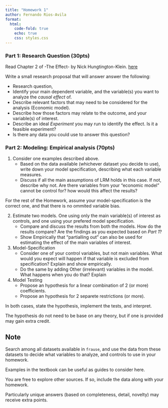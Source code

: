 ```yaml
---
title: "Homework 1"
author: Fernando Rios-Avila
format: 
  html: 
    code-fold: true
    echo: true
    css: styles.css 
---
```



### Part 1: Research Question (30pts)

Read Chapter 2 of -The Effect- by Nick Hungtington-Klein. [here](https://theeffectbook.net/ch-ResearchQuestions.html)

Write a small research proposal that will answer answer the following:

-   Research question,
-   Identify your main dependent variable, and the variable(s) you want to analyze the *causal effect* of.
-   Describe relevant factors that may need to be considered for the analysis (Economic model).
-   Describe how those factors may relate to the outcome, and your variable(s) of interest.
-   Describe an ideal *Experiment* you may run to identify the effect. Is it a feasible experiment?
-   Is there any data you could use to answer this question?

### Part 2: Modeling: Empirical analysis (70pts)

1. Consider one examples described above. 
   - Based on the data available (whichever dataset you decide to use), write down your model specification, describing what each variable measures.   
   - Discuss if all the main assumptions of LRM holds in this case. If not, describe why not. Are there variables from your "economic model" cannot be control for? how would this affect the results?

For the rest of the Homework, assume your model-specification is the correct one, and that there is no ommited variable bias.

2. Estimate two models. One using only the main variable(s) of interest as controls, and one using your prefered model specification.
   - Compare and discuss the results from both the models. How do the results compare? Are the findings as you expected based on *Part 1*? 
   - Show Empirically that "partialling out" can also be used for estimating the effect of the main variables of interest. 

3. Model-Specification
   - Consider one of your control variables, but not main variables. What would you expect will happen if that variable is excluded from specification? Explain and show empirically.
   - Do the same by adding Other (irrelevant) variables in the model. What happens when you do that? Explain
  
4. Model Testing 
   - Propose an hypothesis for a linear combination of 2 (or more) coefficients. 
   - Propose an hypothesis for 2 separete restrictions (or more). 
  
In both cases, state the hypothesis, implement the tests, and interpret. 

The hypothesis do not need to be base on any theory, but if one is provided may gain extra credit.

## Note

Search among all datasets available in `frause`, and use the data from these datasets to decide what variables to analyze, and controls to use in your homework. 

Examples in the textbook can be useful as guides to consider here.

You are free to explore other sources. If so, include the data along with your homework.

Particularly unique answers (based on completeness, detail, novelty) may receive extra points.


